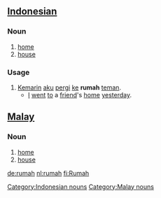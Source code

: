 == [[Indonesian]] ==
===Noun===
# [[home]]
# [[house]]

=== Usage ===
# [[Kemarin]] [[aku]] [[pergi]] [[ke]] '''rumah''' [[teman]].
#* [[I]] [[went]] [[to]] a [[friend]]'s [[home]] [[yesterday]].

== [[Malay]] ==
===Noun===
# [[home]]
# [[house]]

[[Category:Indonesian nouns]]
[[Category:Malay nouns]]

[[de:rumah]]
[[nl:rumah]]
[[fi:Rumah]]